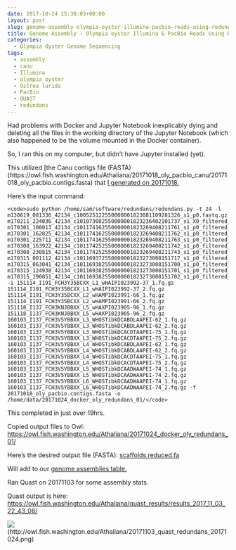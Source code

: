 ```yaml
---
date: 2017-10-24 15:38:03+00:00
layout: post
slug: genome-assembly-olympia-oyster-illumina-pacbio-reads-using-redundans
title: Genome Assembly - Olympia oyster Illumina & PacBio Reads Using Redundans
categories:
  - Olympia Oyster Genome Sequencing
tags:
  - assembly
  - canu
  - Illumina
  - olympia oyster
  - Ostrea lurida
  - PacBio
  - QUAST
  - redundans
---
```


Had problems with Docker and Jupyter Notebook inexplicably dying and deleting all the files in the working directory of the Jupyter Notebook (which also happened to be the volume mounted in the Docker container).

So, I ran this on my computer, but didn't have Jupyter installed (yet).

This utilized [the Canu contigs file (FASTA)(https://owl.fish.washington.edu/Athaliana/20171018_oly_pacbio_canu/20171018_oly_pacbio.contigs.fasta) that [I generated on 20171018.](https://robertslab.github.io/sams-notebook/2017/10/18/genome-assembly-olympia-oyster-pacbio-canu-v1-6.html)

Here's the input command:


    
    <code>sudo python /home/sam/software/redundans/redundans.py -t 24 -l m130619_081336_42134_c100525122550000001823081109281326_s1_p0.fastq.gz m170211_224036_42134_c101073082550000001823236402101737_s1_X0_filtered_subreads.fastq.gz m170301_100013_42134_c101174162550000001823269408211761_s1_p0_filtered_subreads.fastq.gz m170301_162825_42134_c101174162550000001823269408211762_s1_p0_filtered_subreads.fastq.gz m170301_225711_42134_c101174162550000001823269408211763_s1_p0_filtered_subreads.fastq.gz m170308_163922_42134_c101174252550000001823269408211742_s1_p0_filtered_subreads.fastq.gz m170308_230815_42134_c101174252550000001823269408211743_s1_p0_filtered_subreads.fastq.gz m170315_001112_42134_c101169372550000001823273008151717_s1_p0_filtered_subreads.fastq.gz m170315_063041_42134_c101169382550000001823273008151700_s1_p0_filtered_subreads.fastq.gz m170315_124938_42134_c101169382550000001823273008151701_s1_p0_filtered_subreads.fastq.gz m170315_190851_42134_c101169382550000001823273008151702_s1_p0_filtered_subreads.fastq.gz -i 151114_I191_FCH3Y35BCXX_L1_wHAIPI023992-37_1.fq.gz 151114_I191_FCH3Y35BCXX_L1_wHAIPI023992-37_2.fq.gz 151114_I191_FCH3Y35BCXX_L2_wHAMPI023991-66_1.fq.gz 151114_I191_FCH3Y35BCXX_L2_wHAMPI023991-66_2.fq.gz 151118_I137_FCH3KNJBBXX_L5_wHAXPI023905-96_1.fq.gz 151118_I137_FCH3KNJBBXX_L5_wHAXPI023905-96_2.fq.gz 160103_I137_FCH3V5YBBXX_L3_WHOSTibkDCABDLAAPEI-62_1.fq.gz 160103_I137_FCH3V5YBBXX_L3_WHOSTibkDCABDLAAPEI-62_2.fq.gz 160103_I137_FCH3V5YBBXX_L3_WHOSTibkDCACDTAAPEI-75_1.fq.gz 160103_I137_FCH3V5YBBXX_L3_WHOSTibkDCACDTAAPEI-75_2.fq.gz 160103_I137_FCH3V5YBBXX_L4_WHOSTibkDCABDLAAPEI-62_1.fq.gz 160103_I137_FCH3V5YBBXX_L4_WHOSTibkDCABDLAAPEI-62_2.fq.gz 160103_I137_FCH3V5YBBXX_L4_WHOSTibkDCACDTAAPEI-75_1.fq.gz 160103_I137_FCH3V5YBBXX_L4_WHOSTibkDCACDTAAPEI-75_2.fq.gz 160103_I137_FCH3V5YBBXX_L5_WHOSTibkDCAADWAAPEI-74_1.fq.gz 160103_I137_FCH3V5YBBXX_L5_WHOSTibkDCAADWAAPEI-74_2.fq.gz 160103_I137_FCH3V5YBBXX_L6_WHOSTibkDCAADWAAPEI-74_1.fq.gz 160103_I137_FCH3V5YBBXX_L6_WHOSTibkDCAADWAAPEI-74_2.fq.gz -f 20171018_oly_pacbio.contigs.fasta -o /home/data/20171024_docker_oly_redundans_01/</code>



This completed in just over 19hrs.

Copied output files to Owl: [https://owl.fish.washington.edu/Athaliana/20171024_docker_oly_redundans_01/](http://owl.fish.washington.edu/Athaliana/20171024_docker_oly_redundans_01/)

Here's the desired output file (FASTA): [scaffolds.reduced.fa](https://owl.fish.washington.edu/Athaliana/20171024_docker_oly_redundans_01/scaffolds.reduced.fa)

Will add to our [genome assemblies table.](https://github.com/RobertsLab/project-olympia.oyster-genomic/wiki/Genome-Assemblies)

Ran Quast on 20171103 for some assembly stats.

Quast output is here: [https://owl.fish.washington.edu/Athaliana/quast_results/results_2017_11_03_22_43_06/](http://owl.fish.washington.edu/Athaliana/quast_results/results_2017_11_03_22_43_06/)

![](https://owl.fish.washington.edu/Athaliana/20171103_quast_redundans_20171024.png)(http://owl.fish.washington.edu/Athaliana/20171103_quast_redundans_20171024.png)
